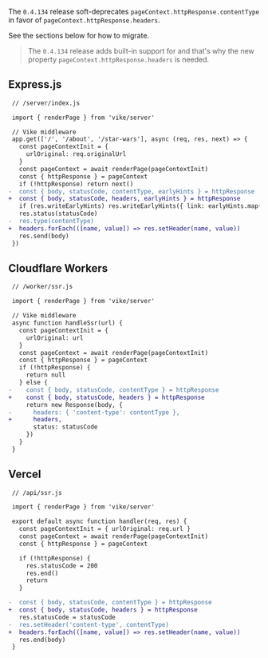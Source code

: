 
The `0.4.134` release soft-deprecates `pageContext.httpResponse.contentType` in favor of `pageContext.httpResponse.headers`.

See the sections below for how to migrate.

 > The `0.4.134` release adds built-in support for <Link text="URL redirections" href="/redirect" /> and that's why the new property `pageContext.httpResponse.headers` is needed.

## Express.js

```diff
 // /server/index.js

 import { renderPage } from 'vike/server'

 // Vike middleware
 app.get(['/', '/about', '/star-wars'], async (req, res, next) => {
   const pageContextInit = {
     urlOriginal: req.originalUrl
   }
   const pageContext = await renderPage(pageContextInit)
   const { httpResponse } = pageContext
   if (!httpResponse) return next()
-  const { body, statusCode, contentType, earlyHints } = httpResponse
+  const { body, statusCode, headers, earlyHints } = httpResponse
   if (res.writeEarlyHints) res.writeEarlyHints({ link: earlyHints.map((e) => e.earlyHintLink) })
   res.status(statusCode)
-  res.type(contentType)
+  headers.forEach(([name, value]) => res.setHeader(name, value))
   res.send(body)
 })
```

## Cloudflare Workers

```diff
 // /worker/ssr.js

 import { renderPage } from 'vike/server'

 // Vike middleware
 async function handleSsr(url) {
   const pageContextInit = {
     urlOriginal: url
   }
   const pageContext = await renderPage(pageContextInit)
   const { httpResponse } = pageContext
   if (!httpResponse) {
     return null
   } else {
-    const { body, statusCode, contentType } = httpResponse
+    const { body, statusCode, headers } = httpResponse
     return new Response(body, {
-      headers: { 'content-type': contentType },
+      headers,
       status: statusCode
     })
   }
 }
```

## Vercel

```diff
 // /api/ssr.js

 import { renderPage } from 'vike/server'

 export default async function handler(req, res) {
   const pageContextInit = { urlOriginal: req.url }
   const pageContext = await renderPage(pageContextInit)
   const { httpResponse } = pageContext

   if (!httpResponse) {
     res.statusCode = 200
     res.end()
     return
   }

-  const { body, statusCode, contentType } = httpResponse
+  const { body, statusCode, headers } = httpResponse
   res.statusCode = statusCode
-  res.setHeader('content-type', contentType)
+  headers.forEach(([name, value]) => res.setHeader(name, value))
   res.end(body)
 }
```
